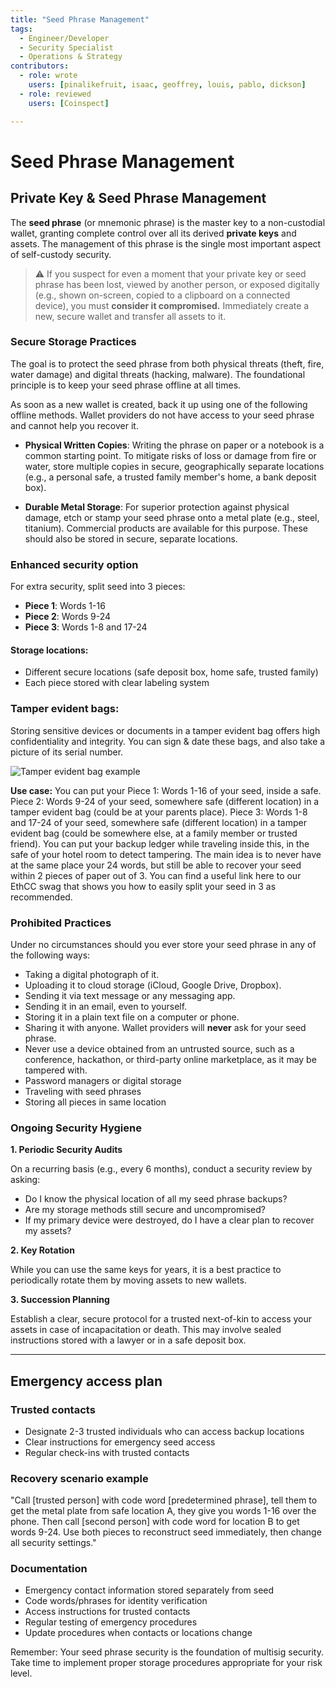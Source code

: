 ```yaml
---
title: "Seed Phrase Management"
tags:
  - Engineer/Developer
  - Security Specialist
  - Operations & Strategy
contributors:
  - role: wrote
    users: [pinalikefruit, isaac, geoffrey, louis, pablo, dickson]
  - role: reviewed
    users: [Coinspect]

---
```



<TagProvider>
<TagFilter />

# Seed Phrase Management

<TagList tags={frontmatter.tags} />
<AttributionList contributors={frontmatter.contributors} />

## Private Key & Seed Phrase Management

The **seed phrase** (or mnemonic phrase) is the master key to a non-custodial wallet, granting complete control over all its derived **private keys** and assets. The management of this phrase is the single most important aspect of self-custody security.

> ⚠️ If you suspect for even a moment that your private key or seed phrase has been lost, viewed by another person, or exposed digitally (e.g., shown on-screen, copied to a clipboard on a connected device), you must **consider it compromised.** Immediately create a new, secure wallet and transfer all assets to it.

### Secure Storage Practices

The goal is to protect the seed phrase from both physical threats (theft, fire, water damage) and digital threats (hacking, malware). The foundational principle is to keep your seed phrase offline at all times.

As soon as a new wallet is created, back it up using one of the following offline methods. Wallet providers do not have access to your seed phrase and cannot help you recover it.

- **Physical Written Copies**: Writing the phrase on paper or a notebook is a common starting point. To mitigate risks of loss or damage from fire or water, store multiple copies in secure, geographically separate locations (e.g., a personal safe, a trusted family member's home, a bank deposit box).

- **Durable Metal Storage**: For superior protection against physical damage, etch or stamp your seed phrase onto a metal plate (e.g., steel, titanium). Commercial products are available for this purpose. These should also be stored in secure, separate locations.

### Enhanced security option

For extra security, split seed into 3 pieces:
- **Piece 1**: Words 1-16
- **Piece 2**: Words 9-24
- **Piece 3**: Words 1-8 and 17-24

#### Storage locations:
- Different secure locations (safe deposit box, home safe, trusted family)
- Each piece stored with clear labeling system

### Tamper evident bags:

Storing sensitive devices or documents in a tamper evident bag offers high confidentiality and integrity. You can sign & date these bags, and also take a picture of its serial number.

![Tamper evident bag example](https://frameworks-static.s3.us-east-2.amazonaws.com/images/multisig-for-protocols/tamper-evident-bag-example.png)

**Use case:**
You can put your Piece 1: Words 1-16 of your seed, inside a safe.
Piece 2: Words 9-24 of your seed, somewhere safe (different location) in a tamper evident bag (could be at your parents place).
Piece 3: Words 1-8 and 17-24 of your seed, somewhere safe (different location) in a tamper evident bag (could be somewhere else, at a family member or trusted friend).
You can put your backup ledger while traveling inside this, in the safe of your hotel room to detect tampering.
The main idea is to never have at the same place your 24 words, but still be able to recover your seed within 2 pieces of paper out of 3.
You can find a useful link here to our EthCC swag that shows you how to easily split your seed in 3 as recommended.

### Prohibited Practices

Under no circumstances should you ever store your seed phrase in any of the following ways:

- Taking a digital photograph of it.
- Uploading it to cloud storage (iCloud, Google Drive, Dropbox).
- Sending it via text message or any messaging app.
- Sending it in an email, even to yourself.
- Storing it in a plain text file on a computer or phone.
- Sharing it with anyone. Wallet providers will **never** ask for your seed phrase.
- Never use a device obtained from an untrusted source, such as a conference, hackathon, or third-party online marketplace, as it may be tampered with.
- Password managers or digital storage
- Traveling with seed phrases
- Storing all pieces in same location

### Ongoing Security Hygiene

**1. Periodic Security Audits**

On a recurring basis (e.g., every 6 months), conduct a security review by asking:

- Do I know the physical location of all my seed phrase backups?
- Are my storage methods still secure and uncompromised?
- If my primary device were destroyed, do I have a clear plan to recover my assets?

**2. Key Rotation**

While you can use the same keys for years, it is a best practice to periodically rotate them by moving assets to new wallets.

**3. Succession Planning**

Establish a clear, secure protocol for a trusted next-of-kin to access your assets in case of incapacitation or death. This may involve sealed instructions stored with a lawyer or in a safe deposit box.

---

## Emergency access plan

### Trusted contacts
- Designate 2-3 trusted individuals who can access backup locations
- Clear instructions for emergency seed access
- Regular check-ins with trusted contacts

### Recovery scenario example
"Call [trusted person] with code word [predetermined phrase], tell them to get the metal plate from safe location A, they give you words 1-16 over the phone. Then call [second person] with code word for location B to get words 9-24. Use both pieces to reconstruct seed immediately, then change all security settings."

### Documentation
- Emergency contact information stored separately from seed
- Code words/phrases for identity verification
- Access instructions for trusted contacts
- Regular testing of emergency procedures
- Update procedures when contacts or locations change

Remember: Your seed phrase security is the foundation of multisig security. Take time to implement proper storage procedures appropriate for your risk level.

</TagProvider>
<ContributeFooter />

